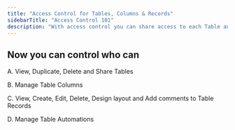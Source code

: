 ```yaml
---
title: "Access Control for Tables, Columns & Records"
sidebarTitle: "Access Control 101"
description: "With access control you can share access to each Table and its Records with your team members based on specific permissions. For granular control, you can customize the permissions for each Column within the Table. Grant access based on team, role or independent user level. "
---
```


## Now you can control who can

A. View, Duplicate, Delete and Share Tables

B. Manage Table Columns

C. View, Create, Edit, Delete, Design layout and Add comments to Table Records

D. Manage Table Automations
